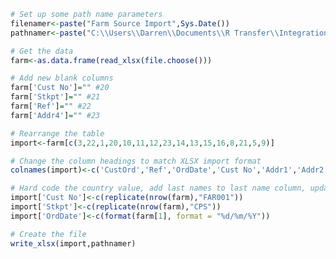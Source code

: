 ```{r Namers}
# Set up some path name parameters
filenamer<-paste("Farm Source Import",Sys.Date())
pathnamer<-paste("C:\\Users\\Darren\\Documents\\R Transfer\\Integration Outputs\\",filenamer,".xlsx")
```

```{r Datagrab}
# Get the data
farm<-as.data.frame(read_xlsx(file.choose()))

# Add new blank columns
farm['Cust No']="" #20
farm['Stkpt']="" #21
farm['Ref']="" #22
farm['Addr4']="" #23

# Rearrange the table
import<-farm[c(3,22,1,20,10,11,12,23,14,13,15,16,8,21,5,9)]
```

```{r Renamecolumns}
# Change the column headings to match XLSX import format
colnames(import)<-c('CustOrd','Ref','OrdDate','Cust No','Addr1','Addr2','Addr3','Adrr4','City','Pcode','Phone','Email','Freight Value','Stkpt','Prod No','QTY')
```

```{r addhardcodevalues}
# Hard code the country value, add last names to last name column, update first name column
import['Cust No']<-c(replicate(nrow(farm),"FAR001"))
import['Stkpt']<-c(replicate(nrow(farm),"CPS"))
import['OrdDate']<-c(format(farm[1], format = "%d/%m/%Y"))
```

```{r Export}
# Create the file
write_xlsx(import,pathnamer)
```
